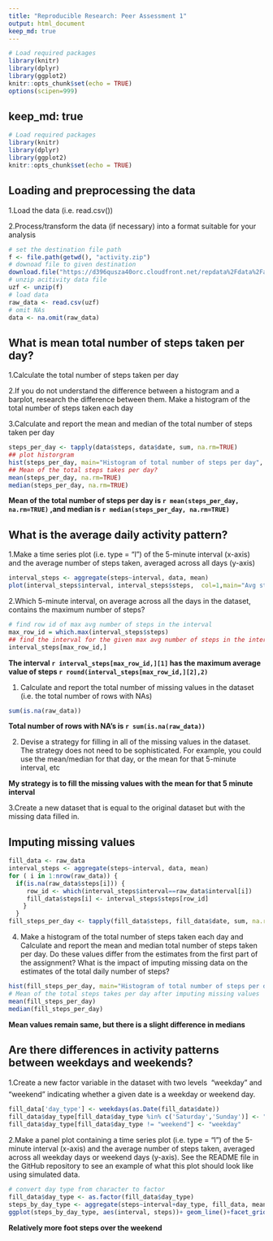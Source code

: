 ```yaml
---
title: "Reproducible Research: Peer Assessment 1"
output: html_document
keep_md: true
---
```


```r
# Load required packages
library(knitr)
library(dplyr)
library(ggplot2)
knitr::opts_chunk$set(echo = TRUE)
options(scipen=999)
```
keep_md: true
---

```r
# Load required packages
library(knitr)
library(dplyr)
library(ggplot2)
knitr::opts_chunk$set(echo = TRUE)
```

## Loading and preprocessing the data

1.Load the data (i.e. read.csv())

2.Process/transform the data (if necessary) into a format suitable for your analysis

```r
# set the destination file path
f <- file.path(getwd(), "activity.zip")
# downoad file to given destination
download.file("https://d396qusza40orc.cloudfront.net/repdata%2Fdata%2Factivity.zip",f)
# unzip acitivity data file
uzf <- unzip(f)
# load data
raw_data <- read.csv(uzf)
# omit NAs
data <- na.omit(raw_data)
```

## What is mean total number of steps taken per day?

1.Calculate the total number of steps taken per day

2.If you do not understand the difference between a histogram and a barplot, research the difference between them. Make a histogram of the total number of steps taken each day

3.Calculate and report the mean and median of the total number of steps taken per day

```r
steps_per_day <- tapply(data$steps, data$date, sum, na.rm=TRUE)
## plot historgram
hist(steps_per_day, main="Histogram of total number of steps per day", xlab="Steps Per Day",  border=1)
## Mean of the total steps takes per day?
mean(steps_per_day, na.rm=TRUE)
median(steps_per_day, na.rm=TRUE)
```

**Mean of the total number of steps per day is `r mean(steps_per_day, na.rm=TRUE)` ,and median is `r median(steps_per_day, na.rm=TRUE)` **

## What is the average daily activity pattern?

1.Make a time series plot (i.e. type = "l") of the 5-minute interval (x-axis) and the average number of steps taken, averaged across all days (y-axis)

```r
interval_steps <- aggregate(steps~interval, data, mean)
plot(interval_steps$interval, interval_steps$steps,  col=1,main="Avg steps across all days", xlab="Interval", ylab="Average number of steps", type='l')
```

2.Which 5-minute interval, on average across all the days in the dataset, contains the maximum number of steps?

``` r
# find row id of max avg number of steps in the interval
max_row_id = which.max(interval_steps$steps)
## find the interval for the given max avg number of steps in the interval
interval_steps[max_row_id,]
```

**The interval `r interval_steps[max_row_id,][1] ` has the maximum average value of steps `r round(interval_steps[max_row_id,][2],2) ` **

1. Calculate and report the total number of missing values in the dataset (i.e. the total number of rows with NAs)

```r
sum(is.na(raw_data))
```
**Total number of rows with NA's is  `r sum(is.na(raw_data)) ` **

2. Devise a strategy for filling in all of the missing values in the dataset. The strategy does not need to be sophisticated. For example, you could use the mean/median for that day, or the mean for that 5-minute interval, etc

**My strategy is to fill the missing values with the mean for that 5 minute interval**

3.Create a new dataset that is equal to the original dataset but with the missing data filled in.

## Imputing missing values

```r
fill_data <- raw_data
interval_steps <- aggregate(steps~interval, data, mean)
for ( i in 1:nrow(raw_data)) { 
  if(is.na(raw_data$steps[i])) { 
     row_id <- which(interval_steps$interval==raw_data$interval[i])
     fill_data$steps[i] <- interval_steps$steps[row_id]
    }
  }
fill_steps_per_day <- tapply(fill_data$steps, fill_data$date, sum, na.rm=TRUE)
```


4. Make a histogram of the total number of steps taken each day and Calculate and report the mean and median total number of steps taken per day. Do these values differ from the estimates from the first part of the assignment? What is the impact of imputing missing data on the estimates of the total daily number of steps?



```r
hist(fill_steps_per_day, main="Histogram of total number of steps per day", xlab="Steps Per Day",  border=1)
# Mean of the total steps takes per day after imputing missing values
mean(fill_steps_per_day)
median(fill_steps_per_day)
```

**Mean values remain same, but there is a slight difference in medians**

## Are there differences in activity patterns between weekdays and weekends?

1.Create a new factor variable in the dataset with two levels  weekday and weekend indicating whether a given date is a weekday or weekend day.


```r
fill_data['day_type'] <- weekdays(as.Date(fill_data$date))
fill_data$day_type[fill_data$day_type %in% c('Saturday','Sunday')] <- "weekend"
fill_data$day_type[fill_data$day_type != "weekend"] <- "weekday"
```

2.Make a panel plot containing a time series plot (i.e. type = "l") of the 5-minute interval (x-axis) and the average number of steps taken, averaged across all weekday days or weekend days (y-axis). See the README file in the GitHub repository to see an example of what this plot should look like using simulated data.

```r
# convert day type from character to factor
fill_data$day_type <- as.factor(fill_data$day_type)
steps_by_day_type <- aggregate(steps~interval+day_type, fill_data, mean )
ggplot(steps_by_day_type, aes(interval, steps))+ geom_line()+facet_grid(day_type~.)+xlab("5 minute interval")+ ylab("Number of Steps")
```



**Relatively more foot steps over the weekend**
